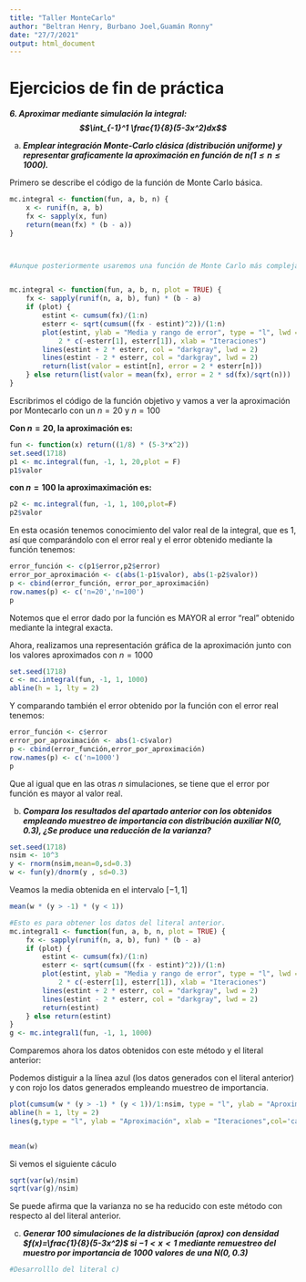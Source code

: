 ```yaml
---
title: "Taller MonteCarlo"
author: "Beltran Henry, Burbano Joel,Guamán Ronny"
date: "27/7/2021"
output: html_document
---
```


# Ejercicios de fin de práctica

***6. Aproximar mediante simulación la integral: $$\int_{-1}^1 \frac{1}{8}(5-3x^2)dx$$***

a) ***Emplear integración Monte-Carlo clásica (distribución uniforme) y representar graficamente la aproximación en función de $n(1\leq n\leq 1000)$.***

Primero se describe el código de la función de Monte Carlo básica.


```r

mc.integral <- function(fun, a, b, n) {
    x <- runif(n, a, b)
    fx <- sapply(x, fun)
    return(mean(fx) * (b - a))
}



#Aunque posteriormente usaremos una función de Monte Carlo más compleja que incluye representación gráfica.


mc.integral <- function(fun, a, b, n, plot = TRUE) {
    fx <- sapply(runif(n, a, b), fun) * (b - a)
    if (plot) {
        estint <- cumsum(fx)/(1:n)
        esterr <- sqrt(cumsum((fx - estint)^2))/(1:n)
        plot(estint, ylab = "Media y rango de error", type = "l", lwd = 2, ylim = mean(fx) + 
            2 * c(-esterr[1], esterr[1]), xlab = "Iteraciones")
        lines(estint + 2 * esterr, col = "darkgray", lwd = 2)
        lines(estint - 2 * esterr, col = "darkgray", lwd = 2)
        return(list(valor = estint[n], error = 2 * esterr[n]))
    } else return(list(valor = mean(fx), error = 2 * sd(fx)/sqrt(n)))
}
```


Escribrimos el código de la función objetivo y vamos a ver la aproximación por Montecarlo con un $n=20$ y $n=100$

**Con $n=20$, la aproximación es:**

```r
fun <- function(x) return((1/8) * (5-3*x^2))
set.seed(1718)
p1 <- mc.integral(fun, -1, 1, 20,plot = F)
p1$valor
```

**con $n=100$ la aproximaximación es:**

```r
p2 <- mc.integral(fun, -1, 1, 100,plot=F)
p2$valor
```

En esta ocasión tenemos conocimiento del valor real de la integral, que es 1, así que comparándolo con el error real y el error obtenido mediante la función tenemos:
```r
error_función <- c(p1$error,p2$error)
error_por_aproximación <- c(abs(1-p1$valor), abs(1-p2$valor))
p <- cbind(error_función, error_por_aproximación)
row.names(p) <- c('n=20','n=100')
p
```

Notemos que el error dado por la función es MAYOR al error "real" obtenido mediante la integral exacta. 

Ahora, realizamos una representación gráfica de la aproximación junto con los valores aproximados con $n=1000$


```r
set.seed(1718)
c <- mc.integral(fun, -1, 1, 1000)
abline(h = 1, lty = 2)
```


Y comparando también el error obtenido por la función con el error real tenemos:
```r
error_función <- c$error
error_por_aproximación <- abs(1-c$valor)
p <- cbind(error_función,error_por_aproximación)
row.names(p) <- c('n=1000')
p
```

Que al igual que en las otras $n$ simulaciones, se tiene que el error por función es mayor al valor real.

b) ***Compara los resultados del apartado anterior con los obtenidos empleando muestreo de importancia con distribución auxiliar $N(0,0.3)$, ¿Se produce una reducción de la varianza?***

```r
set.seed(1718)
nsim <- 10^3
y <- rnorm(nsim,mean=0,sd=0.3)
w <- fun(y)/dnorm(y , sd=0.3)


```


Veamos la media obtenida en el intervalo $[-1,1]$

```r
mean(w * (y > -1) * (y < 1)) 
```

```r
#Esto es para obtener los datos del literal anterior.
mc.integral1 <- function(fun, a, b, n, plot = TRUE) {
    fx <- sapply(runif(n, a, b), fun) * (b - a)
    if (plot) {
        estint <- cumsum(fx)/(1:n)
        esterr <- sqrt(cumsum((fx - estint)^2))/(1:n)
        plot(estint, ylab = "Media y rango de error", type = "l", lwd = 2, ylim = mean(fx) + 
            2 * c(-esterr[1], esterr[1]), xlab = "Iteraciones")
        lines(estint + 2 * esterr, col = "darkgray", lwd = 2)
        lines(estint - 2 * esterr, col = "darkgray", lwd = 2)
        return(estint)
    } else return(estint)
}
g <- mc.integral1(fun, -1, 1, 1000)
```


Comparemos ahora los datos obtenidos con este método y el literal anterior:

Podemos distiguir a la línea azul (los datos generados con el literal anterior) y con rojo los datos generados empleando muestreo de importancia.

```r

plot(cumsum(w * (y > -1) * (y < 1))/1:nsim, type = "l", ylab = "Aproximación", xlab = "Iteraciones", col='red')
abline(h = 1, lty = 2)
lines(g,type = "l", ylab = "Aproximación", xlab = "Iteraciones",col='cadetblue')
 

mean(w)
```

Si vemos el siguiente cáculo

``` r

sqrt(var(w)/nsim)
sqrt(var(g)/nsim)

```
Se puede afirma que la varianza no se ha reducido con este método con respecto al del literal anterior.


c) ***Generar 100 simulaciones de la distribución (aprox) con densidad $f(x)=\frac{1}{8}(5-3x^2)$ si $-1<x<1$ mediante remuestreo del muestro por importancia de 1000 valores de una $N(0,0.3)$***

```r
#Desarrolllo del literal c)
 
```

